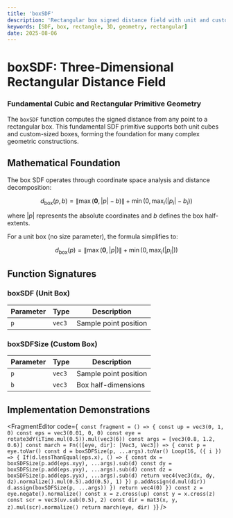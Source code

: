 ```yaml
---
title: 'boxSDF'
description: 'Rectangular box signed distance field with unit and custom dimensions'
keywords: [SDF, box, rectangle, 3D, geometry, rectangular]
date: 2025-08-06
---
```



# boxSDF: Three-Dimensional Rectangular Distance Field

### Fundamental Cubic and Rectangular Primitive Geometry

The `boxSDF` function computes the signed distance from any point to a rectangular box. This fundamental SDF primitive supports both unit cubes and custom-sized boxes, forming the foundation for many complex geometric constructions.

## Mathematical Foundation

The box SDF operates through coordinate space analysis and distance decomposition:

$$
d_{\text{box}}(p, b) = \|\max(\mathbf{0}, |p| - b)\| + \min(0, \max_i(|p_i| - b_i))
$$

where $|p|$ represents the absolute coordinates and $b$ defines the box half-extents.

For a unit box (no size parameter), the formula simplifies to:

$$
d_{\text{box}}(p) = \|\max(\mathbf{0}, |p|)\| + \min(0, \max_i(|p_i|))
$$

## Function Signatures

### boxSDF (Unit Box)

| Parameter | Type   | Description           |
| --------- | ------ | --------------------- |
| `p`       | `vec3` | Sample point position |

### boxSDFSize (Custom Box)

| Parameter | Type   | Description           |
| --------- | ------ | --------------------- |
| `p`       | `vec3` | Sample point position |
| `b`       | `vec3` | Box half-dimensions   |

## Implementation Demonstrations

<FragmentEditor
        code={`
const fragment = () => {
        const up = vec3(0, 1, 0)
        const eps = vec3(0.01, 0, 0)
        const eye = rotate3dY(iTime.mul(0.5)).mul(vec3(6))
        const args = [vec3(0.8, 1.2, 0.6)]
        const march = Fn(([eye, dir]: [Vec3, Vec3]) => {
                const p = eye.toVar()
                const d = boxSDFSize(p, ...args).toVar()
                Loop(16, ({ i }) => {
                        If(d.lessThanEqual(eps.x), () => {
                                const dx = boxSDFSize(p.add(eps.xyy), ...args).sub(d)
                                const dy = boxSDFSize(p.add(eps.yxy), ...args).sub(d)
                                const dz = boxSDFSize(p.add(eps.yyx), ...args).sub(d)
                                return vec4(vec3(dx, dy, dz).normalize().mul(0.5).add(0.5), 1)
                        })
                        p.addAssign(d.mul(dir))
                        d.assign(boxSDFSize(p, ...args))
                })
                return vec4(0)
        })
        const z = eye.negate().normalize()
        const x = z.cross(up)
        const y = x.cross(z)
        const scr = vec3(uv.sub(0.5), 2)
        const dir = mat3(x, y, z).mul(scr).normalize()
        return march(eye, dir)
}`}
/>
